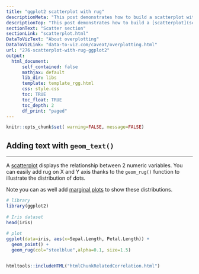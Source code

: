 ```yaml
---
title: "ggplot2 scatterplot with rug"
descriptionMeta: "This post demonstrates how to build a scatterplot with rug with R and ggplot2. Adding rug gives insight about variable distribution and is especially helpful when overlapping happens."
descriptionTop: "This post demonstrates how to build a [scatterplot](scatterplot.html) with rug with `R` and [ggplot2](ggplot2.html). Adding rug gives insight about variable distribution and is especially helpful when markers overlap."
sectionText: "Scatter section"
sectionLink: "scatterplot.html"
DataToVizText: "About overplotting"
DataToVizLink: "data-to-viz.com/caveat/overplotting.html"
url: "276-scatterplot-with-rug-ggplot2"
output:
  html_document:
      self_contained: false    
      mathjax: default
      lib_dir: libs
      template: template_rgg.html
      css: style.css
      toc: TRUE
      toc_float: TRUE
      toc_depth: 2
      df_print: "paged"
---
```



```r
knitr::opts_chunk$set( warning=FALSE, message=FALSE)
```

<div class="container">



# Adding text with `geom_text()`
***

<div class = "row">

<div class = "col-md-6  col-sm-12 align-self-center">

A [scatterplot](scatterplot.html) displays the relationship between 2 numeric variables. You can easily add rug on X and Y axis thanks to the `geom_rug()` function to illustrate the distribution of dots.

Note you can as well add [marginal plots](277-marginal-histogram-for-ggplot2.html) to show these distributions.
</div>


<div class = "col-md-6  col-sm-12">

```r
# library
library(ggplot2)
 
# Iris dataset
head(iris)
 
# plot
ggplot(data=iris, aes(x=Sepal.Length, Petal.Length)) + 
  geom_point() + 
  geom_rug(col="steelblue",alpha=0.1, size=1.5)
```
</div>
</div>



```r
```









<!-- Close container -->
</div>




```r
htmltools::includeHTML("htmlChunkRelatedCorrelation.html")
```
